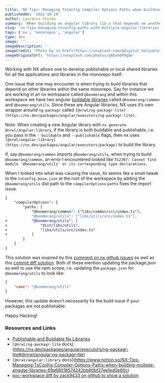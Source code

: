 ```yaml
---
title: 'NX Tips: Managing TsConfig Compiler Options Paths when building multiple angular libraries'
publishedOn: '2022-10-19'
author: Laurence Ininda
summary: "When building an angular library lib-a that depends on another angular library lib-b within an nx workspace, you may encounter an error like this: Error: Cannot find module 'lib-b' or its corresponding type declarations. We will see how to fix this error by updating the base tsConfig."
slug: 'nx-tips-managing-tsconfig-paths-with-multiple-angular-libraries'
tags: ['nx', 'monorepos', 'angular']
type: dev
image: ''
imageDescription: ''
imageCredit: 'Photo by <a href="https://unsplash.com/@digital_helium?utm_source=unsplash&utm_medium=referral&utm_content=creditCopyText">Mikhail Abramkin</a> on <a href="https://unsplash.com/s/photos/construction-wallpaper?utm_source=unsplash&utm_medium=referral&utm_content=creditCopyText">Unsplash</a>'
imageOriginalUrl: 'https://unsplash.com/photos/g8Ewh0F0gUw'
---
```


Working with NX allows one to develop publishable or local shared libraries for all the applications and libraries in the monorepo itself.

One issue that one may encounter is when trying to build libraries that depend on other libraries within the same monorepo. Say for instance we are working in an nx workspace called `@boomerang` and within this workspace we have two angular [buildable libraries](https://nx.dev/more-concepts/buildable-and-publishable-libraries#buildable-libraries) called `@boomerang/common` and `@boomerang/utils`. Since these are Angular libraries, NX uses it’s own wrapper around `ng-packagr` called `[@nrwl/ng-packagr-lite](https://nx.dev/packages/angular/executors/ng-packagr-lite)`. 

<Aside>

Note: When creating a new Angular library with `nx generate @nrwl/angular:library`, if the library is both buildable and publishable, i.e. you pass in the `--buildable` and `--publishable` flags, then nx uses `[@nrwl/angular:library](https://nx.dev/packages/angular/executors/package)` to build the library.

</Aside>

If, say `@boomerang/common` imports `@boomerang/utils`, when trying to build `@boomerang/common`, an error I encountered looked like `TS2307: Cannot find module '@boomerang/utils' or its corresponding type declarations.`

When I looked into what was causing the issue, its seems like a small tweak to the `tsConfig.base.json` at the root of the workspace by adding the `@boomerang/utils` dist path to the `compilerOptions` `paths` fixes the import issue.

```diff
{
	"compilerOptions": {
		"paths: {
			"@boomerang/common": ["libs/common/src/index.ts"],
- 		    "@boomerang/utils": ["libs/utils/src/index.ts"],
+ 		    "@boomerang/utils": [
+ 			    "dist/libs/utils",
+ 			    "libs/utils/src/index.ts"
+ 		    ]
		}
	}
}
```

This solution was inspired by this [comment on nx github issues](https://github.com/nrwl/nx/issues/602#issuecomment-414051299) as well as this [commit diff solution](https://github.com/zack9433/poc-workspace/commit/7dfedf7fdaf852a64e3b55960ba0678438aedc64). Both of these mention updating the package.json as well to use the npm scope, i.e. updating the `package.json` for `@boomerang/utils` to look like: 

```json
{
	"name": "@boomerang/utils"
}
```

However, this update doesn’t necessarily fix the build issue if your packages are not publishable. 

Happy Hacking!

### Resources and Links

- [Publishable and Buildable Nx Libraries](https://nx.dev/more-concepts/buildable-and-publishable-libraries#publishable-and-buildable-nx-libraries)
- `[@nrwl/ng-packagr-lite` docs](https://nx.dev/packages/angular/executors/ng-packagr-lite#@nrwl/angular:ng-packagr-lite)
- `[@nrwl/angular:library` docs](https://www.notion.so/NX-Tips-Managing-TsConfig-Compiler-Options-Paths-when-building-multiple-angular-libraries-69a68018574242bb80bf27ee1ed0e60c)
- [poc-workspace diff by zack9433 on github to show a solution](https://github.com/zack9433/poc-workspace/commit/7dfedf7fdaf852a64e3b55960ba0678438aedc64)